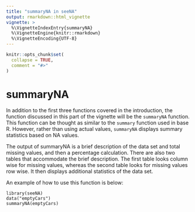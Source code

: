 ```yaml
---
title: "summaryNA in seeNA"
output: rmarkdown::html_vignette
vignette: >
  %\VignetteIndexEntry{summaryNA}
  %\VignetteEngine{knitr::rmarkdown}
  %\VignetteEncoding{UTF-8}
---
```


```r
knitr::opts_chunk$set(
  collapse = TRUE,
  comment = "#>"
)
```

# summaryNA

In addition to the first three functions covered in the introduction, the function discussed in this part of the vignette will be the `summaryNA` function.
This function can be thought as similar to the `summary` function used in base R. However, rather than using actual values, `summaryNA` displays summary
statistics based on NA values.

The output of summaryNA is a brief description of the data set and total missing values, and then a percentage calculation. There are also two tables that 
accommodate the brief description. The first table looks column wise for missing values, whereas the second table looks for missing values row wise. It then 
displays additional statistics of the data set.

An example of how to use this function is below:

```
library(seeNA)
data("emptyCars")
summaryNA(emptyCars)
```

